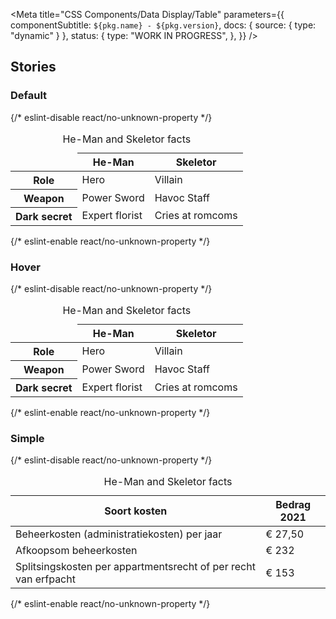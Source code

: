 

<Meta
  title="CSS Components/Data Display/Table"
  parameters={{
    componentSubtitle: `${pkg.name} - ${pkg.version}`,
    docs: { source: { type: "dynamic" } },
    status: {
      type: "WORK IN PROGRESS",
    },
  }}
/>

<Description markdown={readme} />

## Stories

### Default

<Canvas>
  {/* eslint-disable react/no-unknown-property */}
  <Story name="Default">
    <table class="denhaag-table">
      <caption class="denhaag-table__caption">He-Man and Skeletor facts</caption>
      <thead class="denhaag-table__header">
        <tr class="denhaag-table__row">
          <td class="denhaag-table__cell">&nbsp;</td>
          <th class="denhaag-table__heading" scope="col">
            He-Man
          </th>
          <th class="denhaag-table__heading" scope="col">
            Skeletor
          </th>
        </tr>
      </thead>
      <tbody class="denhaag-table__body">
        <tr class="denhaag-table__row">
          <th class="denhaag-table__heading" scope="row">
            Role
          </th>
          <td class="denhaag-table__cell" data-heading="He-Man">
            Hero
          </td>
          <td class="denhaag-table__cell" data-heading="Skeletor">
            Villain
          </td>
        </tr>
        <tr class="denhaag-table__row">
          <th class="denhaag-table__heading" scope="row">
            Weapon
          </th>
          <td class="denhaag-table__cell" data-heading="He-Man">
            Power Sword
          </td>
          <td class="denhaag-table__cell" data-heading="Skeletor">
            Havoc Staff
          </td>
        </tr>
        <tr class="denhaag-table__row">
          <th class="denhaag-table__heading" scope="row">
            Dark secret
          </th>
          <td class="denhaag-table__cell" data-heading="He-Man">
            Expert florist
          </td>
          <td class="denhaag-table__cell" data-heading="Skeletor">
            Cries at romcoms
          </td>
        </tr>
      </tbody>
    </table>
  </Story>
  {/* eslint-enable react/no-unknown-property */}
</Canvas>

### Hover

<Canvas>
  {/* eslint-disable react/no-unknown-property */}
  <Story name="Hover">
    <table class="denhaag-table">
      <caption class="denhaag-table__caption">He-Man and Skeletor facts</caption>
      <thead class="denhaag-table__header">
        <tr class="denhaag-table__row">
          <td class="denhaag-table__cell">&nbsp;</td>
          <th class="denhaag-table__heading" scope="col">
            He-Man
          </th>
          <th class="denhaag-table__heading" scope="col">
            Skeletor
          </th>
        </tr>
      </thead>
      <tbody class="denhaag-table__body">
        <tr class="denhaag-table__row">
          <th class="denhaag-table__heading" scope="row">
            Role
          </th>
          <td class="denhaag-table__cell" data-heading="He-Man">
            Hero
          </td>
          <td class="denhaag-table__cell" data-heading="Skeletor">
            Villain
          </td>
        </tr>
        <tr class="denhaag-table__row denhaag-table__row--hover">
          <th class="denhaag-table__heading" scope="row">
            Weapon
          </th>
          <td class="denhaag-table__cell" data-heading="He-Man">
            Power Sword
          </td>
          <td class="denhaag-table__cell" data-heading="Skeletor">
            Havoc Staff
          </td>
        </tr>
        <tr class="denhaag-table__row">
          <th class="denhaag-table__heading" scope="row">
            Dark secret
          </th>
          <td class="denhaag-table__cell" data-heading="He-Man">
            Expert florist
          </td>
          <td class="denhaag-table__cell" data-heading="Skeletor">
            Cries at romcoms
          </td>
        </tr>
      </tbody>
    </table>
  </Story>
  {/* eslint-enable react/no-unknown-property */}
</Canvas>

### Simple

<Canvas>
  {/* eslint-disable react/no-unknown-property */}
  <Story name="Simple">
    <table class="denhaag-table">
      <caption class="denhaag-table__caption">He-Man and Skeletor facts</caption>
      <thead class="denhaag-table__header">
        <tr class="denhaag-table__row">
          <th class="denhaag-table__heading" scope="col">
            Soort kosten
          </th>
          <th class="denhaag-table__heading" scope="col">
            Bedrag 2021
          </th>
        </tr>
      </thead>
      <tbody class="denhaag-table__body">
        <tr class="denhaag-table__row">
          <td class="denhaag-table__cell" data-heading="Soort kosten">
            Beheerkosten (administratiekosten) per jaar
          </td>
          <td class="denhaag-table__cell" data-heading="Bedrag 2021">
            &euro; 27,50
          </td>
        </tr>
        <tr class="denhaag-table__row">
          <td class="denhaag-table__cell" data-heading="Soort kosten">
            Afkoopsom beheerkosten
          </td>
          <td class="denhaag-table__cell" data-heading="Bedrag 2021">
            &euro; 232
          </td>
        </tr>
        <tr class="denhaag-table__row">
          <td class="denhaag-table__cell" data-heading="Soort kosten">
            Splitsingskosten per appartmentsrecht of per recht van erfpacht
          </td>
          <td class="denhaag-table__cell" data-heading="Bedrag 2021">
            &euro; 153
          </td>
        </tr>
      </tbody>
    </table>
  </Story>
  {/* eslint-enable react/no-unknown-property */}
</Canvas>
